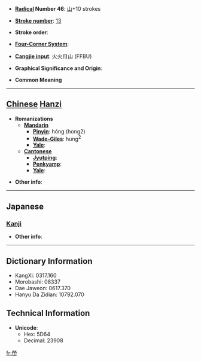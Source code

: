 * '''[[Wiktionary:Chinese radical index| Radical]] Number 46''': [[Wiktionary:Chinese radical index 山|山]]+10 strokes

* '''[[Wiktionary:Chinese total strokes index|Stroke number]]''': [[Wiktionary:Chinese total strokes index 13|13]]

* '''Stroke order''': 

* '''[[Wiktionary:Chinese four corner index|Four-Corner System]]''': 

* '''[[Wiktionary:Chinese Cangjie index|Cangjie input]]''': 火火月山 (FFBU)

* '''Graphical Significance and Origin''': 

* '''Common Meaning'''

----

== [[Chinese]] [[Hanzi]] ==

* '''Romanizations'''
** '''[[Mandarin]]'''
*** '''[[Pinyin]]''': hóng (hong2)
*** '''[[Wade-Giles]]''': hung<sup>2</sup>
*** '''[[Yale]]''': 
** '''[[Cantonese]]'''
*** '''[[Jyutping]]''':
*** '''[[Penkyamp]]''': 
*** '''[[Yale]]''': 

* '''Other info''': 

----

==Japanese==
===[[Kanji]]===
{{kanji|on readings=[[けい]] (kei), [[ぎょう]] (gyō), [[こう]] (kō), [[えい]] (ei), [[よう]] (yō)|kun readings=[[やまのふかいさま]] (yamanofukaisama)}}

* '''Other info''':  

----

== Dictionary Information ==

* KangXi: 0317.160
* Morobashi: 08337
* Dae Jaweon: 0617.370
* Hanyu Da Zidian: 10792.070

== Technical Information ==

* '''Unicode''':
** Hex: 5D64
** Decimal: 23908

[[fr:嵤]]